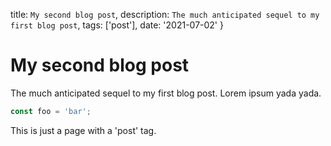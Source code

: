   title: `My second blog post`,
  description: `The much anticipated sequel to my first blog post`,
  tags: ['post'],
  date: '2021-07-02'
}

# My second blog post

The much anticipated sequel to my first blog post. Lorem ipsum yada yada.

```javascript
const foo = 'bar';
```

This is just a page with a 'post' tag.
